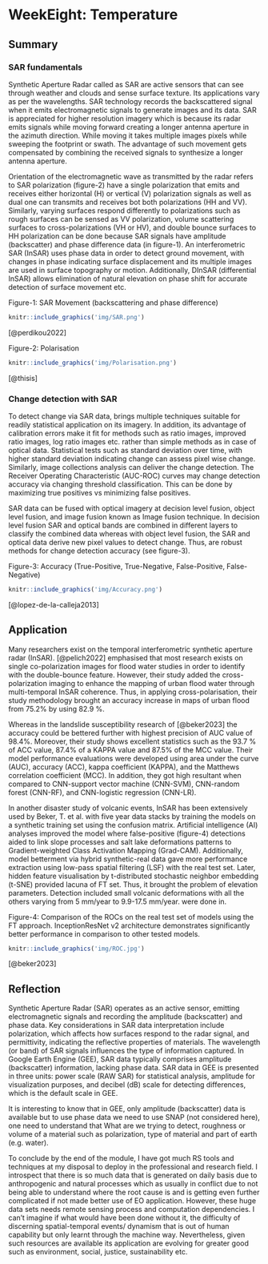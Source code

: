 # WeekEight: Temperature

## Summary

### SAR fundamentals

Synthetic Aperture Radar called as SAR are active sensors that can see through weather and clouds and sense surface texture. Its applications vary as per the wavelengths. SAR technology records the backscattered signal when it emits electromagnetic signals to generate images and its data. SAR is appreciated for higher resolution imagery which is because its radar emits signals while moving forward creating a longer antenna aperture in the azimuth direction. While moving it takes multiple images pixels while sweeping the footprint or swath. The advantage of such movement gets compensated by combining the received signals to synthesize a longer antenna aperture.

Orientation of the electromagnetic wave as transmitted by the radar refers to SAR polarization (figure-2) have a single polarization that emits and receives either horizontal (H) or vertical (V) polarization signals as well as dual one can transmits and receives bot both polarizations (HH and VV). Similarly, varying surfaces respond differently to polarizations such as rough surfaces can be sensed as VV polarization, volume scattering surfaces to cross-polarizations (VH or HV), and double bounce surfaces to HH polarization can be done because SAR signals have amplitude (backscatter) and phase difference data (in figure-1). An interferometric SAR (InSAR) uses phase data in order to detect ground movement, with changes in phase indicating surface displacement and its multiple images are used in surface topography or motion. Additionally, DInSAR (differential InSAR) allows elimination of natural elevation on phase shift for accurate detection of surface movement etc.

Figure-1: SAR Movement (backscattering and phase difference)

```r

knitr::include_graphics('img/SAR.png')

```

[@perdikou2022]

Figure-2: Polarisation

```r

knitr::include_graphics('img/Polarisation.png')

```

[@thisis]

### Change detection with SAR

To detect change via SAR data, brings multiple techniques suitable for readily statistical application on its imagery. In addition, its advantage of calibration errors make it fit for methods such as ratio images, improved ratio images, log ratio images etc. rather than simple methods as in case of optical data. Statistical tests such as standard deviation over time, with higher standard deviation indicating change can assess pixel wise change. Similarly, image collections analysis can deliver the change detection. The Receiver Operating Characteristic (AUC-ROC) curves may change detection accuracy via changing threshold classification. This can be done by maximizing true positives vs minimizing false positives.

SAR data can be fused with optical imagery at decision level fusion, object level fusion, and image fusion known as Image fusion technique. In decision level fusion SAR and optical bands are combined in different layers to classify the combined data whereas with object level fusion, the SAR and optical data derive new pixel values to detect change. Thus, are robust methods for change detection accuracy (see figure-3).

Figure-3: Accuracy (True-Positive, True-Negative, False-Positive, False-Negative)

```r

knitr::include_graphics('img/Accuracy.png')

```

[@lopez-de-la-calleja2013]

## Application

Many researchers exist on the temporal interferometric synthetic aperture radar (InSAR). [@pelich2022] emphasised that most research exists on single co-polarization images for flood water studies in order to identify with the double-bounce feature. However, their study added the cross-polarization imaging to enhance the mapping of urban flood water through multi-temporal InSAR coherence. Thus, in applying cross-polarisation, their study methodology brought an accuracy increase in maps of urban flood from 75.2% by using 82.9 %.

Whereas in the landslide susceptibility research of [@beker2023] the accuracy could be bettered further with highest precision of AUC value of 98.4%. Moreover, their study shows excellent statistics such as the 93.7 % of ACC value, 87.4% of a KAPPA value and 87.5% of the MCC value. Their model performance evaluations were developed using area under the curve (AUC), accuracy (ACC), kappa coefficient (KAPPA), and the Matthews correlation coefficient (MCC). In addition, they got high resultant when compared to CNN-support vector machine (CNN-SVM), CNN-random forest (CNN-RF), and CNN-logistic regression (CNN-LR).

In another disaster study of volcanic events, InSAR has been extensively used by Beker, T. et al. with five year data stacks by training the models on a synthetic training set using the confusion matrix. Artificial intelligence (AI) analyses improved the model where false-positive (figure-4) detections aided to link slope processes and salt lake deformations patterns to Gradient-weighted Class Activation Mapping (Grad-CAM). Additionally, model betterment via hybrid synthetic-real data gave more performance extraction using low-pass spatial filtering (LSF) with the real test set. Later, hidden feature visualisation by t-distributed stochastic neighbor embedding (t-SNE) provided lacuna of FT set. Thus, it brought the problem of elevation parameters. Detection included small volcanic deformations with all the others varying from 5 mm/year to 9.9-17.5 mm/year. were done in.

Figure-4: Comparison of the ROCs on the real test set of models using the FT approach. InceptionResNet v2 architecture demonstrates significantly better performance in comparison to other tested models.

```r

knitr::include_graphics('img/ROC.jpg')

```

[@beker2023]

## Reflection

Synthetic Aperture Radar (SAR) operates as an active sensor, emitting electromagnetic signals and recording the amplitude (backscatter) and phase data. Key considerations in SAR data interpretation include polarization, which affects how surfaces respond to the radar signal, and permittivity, indicating the reflective properties of materials. The wavelength (or band) of SAR signals influences the type of information captured. In Google Earth Engine (GEE), SAR data typically comprises amplitude (backscatter) information, lacking phase data. SAR data in GEE is presented in three units: power scale (RAW SAR) for statistical analysis, amplitude for visualization purposes, and decibel (dB) scale for detecting differences, which is the default scale in GEE.

It is interesting to know that in GEE, only amplitude (backscatter) data is available but to use phase data we need to use SNAP (not considered here), one need to understand that What are we trying to detect, roughness or volume of a material such as polarization, type of material and part of earth (e.g. water).

To conclude by the end of the module, I have got much RS tools and techniques at my disposal to deploy in the professional and research field. I introspect that there is so much data that is generated on daily basis due to anthropogenic and natural processes which as usually in conflict due to not being able to understand where the root cause is and is getting even further complicated if not made better use of EO application. However, these huge data sets needs remote sensing process and computation dependencies. I can't imagine if what would have been done without it, the difficulty of discerning spatial-temporal events/ dynamism that is out of human capability but only learnt through the machine way. Nevertheless, given such resources are available its application are evolving for greater good such as environment, social, justice, sustainability etc.
